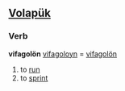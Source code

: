 ==[[Volapük]]==
===Verb===
'''vifagolön'''
[[vifagoloyn]] = [[vifagolön]]  
# to [[run]]
# to [[sprint]]